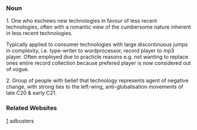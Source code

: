 ===Noun===

1. One who eschews new technologies in favour of less recent technologies, often with a romantic view of the cumbersome nature inherent in less recent technologies.

Typically applied to consumer technologies with large discontinuous jumps in complexity, i.e. type-writer to wordprocessor, record player to mp3 player. Often employed due to practicle reasons e.g. not wanting to replace ones entire record collection because prefered player is now considered out of vogue.

2. Group of people with belief that technology represents agent of negative change, with strong ties to the left-wing, anti-globalisation movements of late C20 & early C21.


===Related Websites===

[http://www.adbuster.org] adbusters